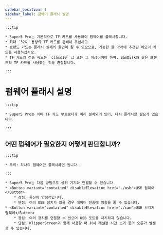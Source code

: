 ```yaml
---
sidebar_position: 1
sidebar_label: 펌웨어 플래시 설명
---
```


    :::tip

    * Super5 Pro는 기본적으로 TF 카드를 사용하여 펌웨어를 플래시합니다.
    * 최대 `32G` 용량의 TF 카드를 준비해 주십시오.
    * 브랜드 카드는 플래시 실패의 원인이 될 수 있으므로, 가능한 한 아래에 추천된 메모리 카드를 사용하십시오.
    * TF 카드의 전송 속도는 `class10` 급 또는 그 이상이어야 하며, SanDisk와 같은 브랜드의 TF 카드를 사용하는 것을 권장합니다.

    :::

# 펌웨어 플래시 설명

    :::tip

    * Super5 Pro는 이미 TF 카드 부트로더가 미리 설치되어 있어, 다시 플래시할 필요가 없습니다.

    :::


## 어떤 펌웨어가 필요한지 어떻게 판단합니까?

    :::tip

    * 주의: 하나의 펌웨어만 플래시하면 됩니다.

    :::
    
    * Super5 Pro는 다음 방법으로 상위 기기와 연결할 수 있습니다.
    * <Button variant="contained" disableElevation href="./usb">USB 펌웨어</Button>
        * 장점: 통신이 안정적입니다.
        * 단점: 여러 USB 장치가 있을 경우 데이터 전송에 영향을 줄 수 있습니다.
    * <Button variant="contained" disableElevation href="./can">USB 브리지 펌웨어</Button>
        * 장점: 여러 장치를 연결할 수 있으며 USB 포트를 차지하지 않습니다.
        * 단점: KlipperScreen과 함께 사용할 때 위치 재설정 시간 초과 등의 오류가 발생할 수 있습니다.